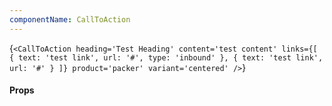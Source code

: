 ```yaml
---
componentName: CallToAction
---
```


<LiveComponent>{`<CallToAction
  heading='Test Heading'
  content='test content'
  links={[
    { text: 'test link', url: '#', type: 'inbound' },
    { text: 'test link', url: '#' }
  ]}
  product='packer'
  variant='centered'
/>`}</LiveComponent>

<UsageDetails packageJson={packageJson} />

#### Props

<PropsTable props={componentProps} />
